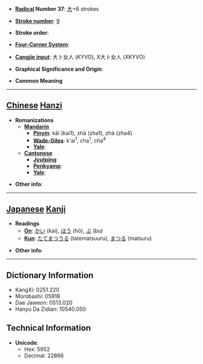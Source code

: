 * '''[[Wiktionary:Chinese radical index| Radical]] Number 37''': [[Wiktionary:Chinese radical index 大|大]]+6 strokes

* '''[[Wiktionary:Chinese total strokes index|Stroke number]]''': [[Wiktionary:Chinese total strokes index 9|9]]

* '''Stroke order''': 

* '''[[Wiktionary:Chinese four corner index|Four-Corner System]]''': 

* '''[[Wiktionary:Chinese Cangjie index|Cangjie input]]''': 大卜女人 (KYVO), X大卜女人 (XKYVO)

* '''Graphical Significance and Origin''': 

* '''Common Meaning'''

----

== [[Chinese]] [[Hanzi]] ==

* '''Romanizations'''
** '''[[Mandarin]]'''
*** '''[[Pinyin]]''': kāi (kai1), zhā (zha1), zhà (zha4)
*** '''[[Wade-Giles]]''': k'ai<sup>1</sup>, cha<sup>1</sup>, cha<sup>4</sup>
*** '''[[Yale]]''': 
** '''[[Cantonese]]'''
*** '''[[Jyutping]]''':
*** '''[[Penkyamp]]''': 
*** '''[[Yale]]''': 

* '''Other info''': 

----

== [[Japanese]] [[Kanji]] ==

* '''Readings'''
** '''[[On]]''': [[かい]] (kai), [[ほう]] (hō), [[ぶ]] (bu)
** '''[[Kun]]''': [[たてまつうる]] (tatematsuuru), [[まつる]] (matsuru)

* '''Other info''':  

----

== Dictionary Information ==

* KangXi: 0251.220
* Morobashi: 05918
* Dae Jaweon: 0513.020
* Hanyu Da Zidian: 10540.050

== Technical Information ==

* '''Unicode''':
** Hex: 5952
** Decimal: 22866